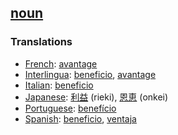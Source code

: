 == [[noun]] == 
=== Translations === 
*[[French]]: [[avantage]] 
*[[Interlingua]]: [[beneficio]], [[avantage]] 
*[[Italian]]: [[beneficio]] 
*[[Japanese]]: [[利益]] (rieki), [[恩恵]] (onkei)
*[[Portuguese]]: [[benefício]] 
*[[Spanish]]: [[beneficio]], [[ventaja]]